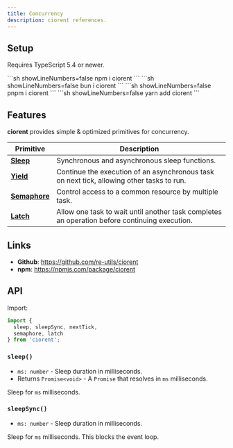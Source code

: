 ```yaml
---
title: Concurrency
description: ciorent references.
---
```


## Setup
Requires TypeScript 5.4 or newer.

<Tabs syncKey='packageManager'>
  <TabItem label='npm' icon='seti:npm'>
    ```sh showLineNumbers=false
    npm i ciorent
    ```
  </TabItem>
  <TabItem label='bun' icon='bun'>
    ```sh showLineNumbers=false
    bun i ciorent
    ```
  </TabItem>
  <TabItem label='pnpm' icon='pnpm'>
    ```sh showLineNumbers=false
    pnpm i ciorent
    ```
  </TabItem>
  <TabItem label='yarn' icon='seti:yarn'>
    ```sh showLineNumbers=false
    yarn add ciorent
    ```
  </TabItem>
</Tabs>

## Features
**ciorent** provides simple & optimized primitives for concurrency.

| Primitive | Description |
|---|---|
| [**Sleep**](../sleep) | Synchronous and asynchronous sleep functions. |
| [**Yield**](../yield) | Continue the execution of an asynchronous task on next tick, allowing other tasks to run. |
| [**Semaphore**](../semaphore) | Control access to a common resource by multiple task. |
| [**Latch**](../latch) | Allow one task to wait until another task completes an operation before continuing execution. |

## Links
- **Github**: https://github.com/re-utils/ciorent
- **npm**: https://npmjs.com/package/ciorent

## API
Import:
```ts
import {
  sleep, sleepSync, nextTick,
  semaphore, latch
} from 'ciorent';
```

### `sleep()`
- `ms: number` - Sleep duration in milliseconds.
- Returns `Promise<void>` - A `Promise` that resolves in `ms` milliseconds.

Sleep for `ms` milliseconds.

### `sleepSync()`
- `ms: number` - Sleep duration in milliseconds.

Sleep for `ms` milliseconds. This blocks the event loop.
